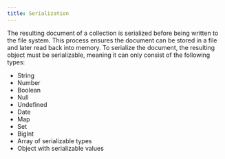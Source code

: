 ```yaml
---
title: Serialization
---
```


The resulting document of a collection is serialized before being written to the file system. This process ensures the document can be stored in a file and later read back into memory. To serialize the document, the resulting object must be serializable, meaning it can only consist of the following types:

- String
- Number
- Boolean
- Null
- Undefined
- Date
- Map
- Set
- BigInt
- Array of serializable types
- Object with serializable values
